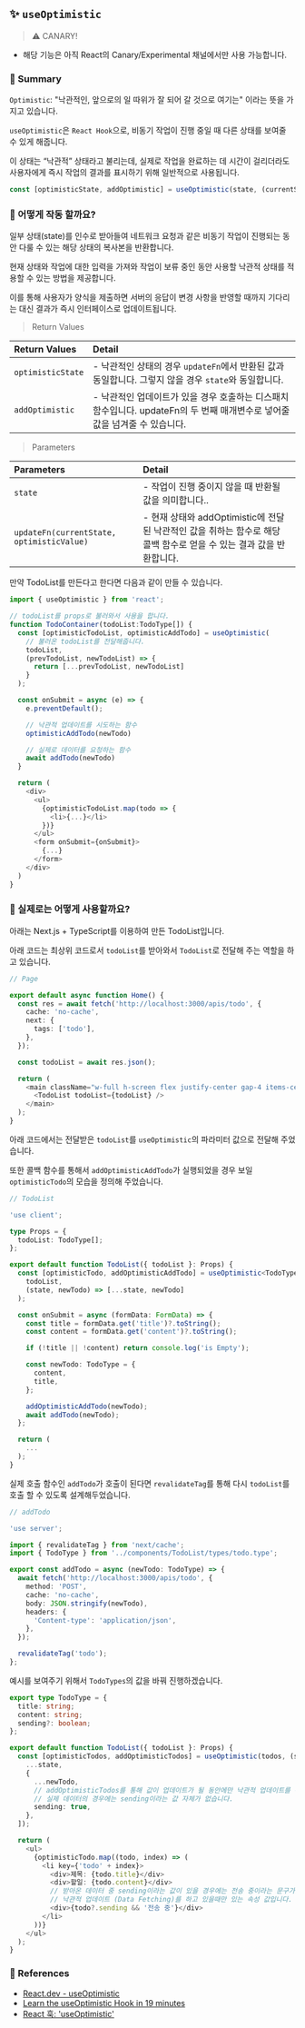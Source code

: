 ## ✨ `useOptimistic`

> ⚠️ CANARY!

- 해당 기능은 아직 React의 Canary/Experimental 채널에서만 사용 가능합니다.

### 📑 Summary

`Optimistic`: "낙관적인, 앞으로의 일 따위가 잘 되어 갈 것으로 여기는" 이라는 뜻을 가지고 있습니다.

`useOptimistic`은 `React Hook`으로, 비동기 작업이 진행 중일 때 다른 상태를 보여줄 수 있게 해줍니다.

이 상태는 “낙관적” 상태라고 불리는데, 실제로 작업을 완료하는 데 시간이 걸리더라도 사용자에게 즉시 작업의 결과를 표시하기 위해 일반적으로 사용됩니다.

```typescript
const [optimisticState, addOptimistic] = useOptimistic(state, (currentState, optimisticValue) => {});
```

### 🤔 어떻게 작동 할까요?

일부 상태(state)를 인수로 받아들여 네트워크 요청과 같은 비동기 작업이 진행되는 동안 다룰 수 있는 해당 상태의 복사본을 반환합니다.

현재 상태와 작업에 대한 입력을 가져와 작업이 보류 중인 동안 사용할 낙관적 상태를 적용할 수 있는 방법을 제공합니다.

이를 통해 사용자가 양식을 제출하면 서버의 응답이 변경 사항을 반영할 때까지 기다리는 대신 결과가 즉시 인터페이스로 업데이트됩니다.

> Return Values

| Return Values     | Detail                                                                                                                      |
| :---------------- | :-------------------------------------------------------------------------------------------------------------------------- |
| `optimisticState` | - 낙관적인 상태의 경우 `updateFn`에서 반환된 값과 동일합니다. 그렇지 않을 경우 `state`와 동일합니다.                        |
| `addOptimistic`   | - 낙관적인 업데이트가 있을 경우 호출하는 디스패치 함수입니다. updateFn의 두 번째 매개변수로 넣어줄 값을 넘겨줄 수 있습니다. |

> Parameters

| Parameters                                | Detail                                                                                                               |
| :---------------------------------------- | :------------------------------------------------------------------------------------------------------------------- |
| `state`                                   | - 작업이 진행 중이지 않을 때 반환될 값을 의미합니다..                                                                |
| `updateFn(currentState, optimisticValue)` | - 현재 상태와 addOptimistic에 전달된 낙관적인 값을 취하는 함수로 해당 콜백 함수로 얻을 수 있는 결과 값을 반환합니다. |

만약 TodoList를 만든다고 한다면 다음과 같이 만들 수 있습니다.

```typescript
import { useOptimistic } from 'react';

// todoList를 props로 불러와서 사용을 합니다.
function TodoContainer(todoList:TodoType[]) {
  const [optimisticTodoList, optimisticAddTodo] = useOptimistic(
    // 불러온 todoList를 전달해줍니다.
    todoList,
    (prevTodoList, newTodoList) => {
      return [...prevTodoList, newTodoList]
    }
  );

  const onSubmit = async (e) => {
    e.preventDefault();

    // 낙관적 업데이트를 시도하는 함수
    optimisticAddTodo(newTodo)

    // 실제로 데이터를 요청하는 함수
    await addTodo(newTodo)
  }

  return (
    <div>
      <ul>
        {optimisticTodoList.map(todo => {
          <li>{...}</li>
        })}
      </ul>
      <form onSubmit={onSubmit}>
        {...}
      </form>
    </div>
  )
}
```

### 🧐 실제로는 어떻게 사용할까요?

아래는 Next.js + TypeScript를 이용하여 만든 TodoList입니다.

아래 코드는 최상위 코드로서 `todoList`를 받아와서 `TodoList`로 전달해 주는 역할을 하고 있습니다.

```typescript
// Page

export default async function Home() {
  const res = await fetch('http://localhost:3000/apis/todo', {
    cache: 'no-cache',
    next: {
      tags: ['todo'],
    },
  });

  const todoList = await res.json();

  return (
    <main className="w-full h-screen flex justify-center gap-4 items-center">
      <TodoList todoList={todoList} />
    </main>
  );
}
```

아래 코드에서는 전달받은 `todoList`를 `useOptimistic`의 파라미터 값으로 전달해 주었습니다.

또한 콜백 함수를 통해서 `addOptimisticAddTodo`가 실행되었을 경우 보일 `optimisticTodo`의 모습을 정의해 주었습니다.

```typescript
// TodoList

'use client';

type Props = {
  todoList: TodoType[];
};

export default function TodoList({ todoList }: Props) {
  const [optimisticTodo, addOptimisticAddTodo] = useOptimistic<TodoType[], TodoType>(
    todoList,
    (state, newTodo) => [...state, newTodo]
  );

  const onSubmit = async (formData: FormData) => {
    const title = formData.get('title')?.toString();
    const content = formData.get('content')?.toString();

    if (!title || !content) return console.log('is Empty');

    const newTodo: TodoType = {
      content,
      title,
    };

    addOptimisticAddTodo(newTodo);
    await addTodo(newTodo);
  };

  return (
    ...
  );
}

```

실제 호출 함수인 `addTodo`가 호출이 된다면 `revalidateTag`를 통해 다시 `todoList`를 호출 할 수 있도록 설계해두었습니다.

```typescript
// addTodo

'use server';

import { revalidateTag } from 'next/cache';
import { TodoType } from '../components/TodoList/types/todo.type';

export const addTodo = async (newTodo: TodoType) => {
  await fetch('http://localhost:3000/apis/todo', {
    method: 'POST',
    cache: 'no-cache',
    body: JSON.stringify(newTodo),
    headers: {
      'Content-type': 'application/json',
    },
  });

  revalidateTag('todo');
};
```

예시를 보여주기 위해서 `TodoTypes`의 값을 바꿔 진행하겠습니다.

```typescript
export type TodoType = {
  title: string;
  content: string;
  sending?: boolean;
};

export default function TodoList({ todoList }: Props) {
  const [optimisticTodos, addOptimisticTodos] = useOptimistic(todos, (state, newTodo) => [
    ...state,
    {
      ...newTodo,
      // addOptimisticTodos를 통해 값이 업데이트가 될 동안에만 낙관적 업데이트를 통해 sending이 true가 됩니다.
      // 실제 데이터의 경우에는 sending이라는 값 자체가 없습니다.
      sending: true,
    },
  ]);

  return (
    <ul>
      {optimisticTodo.map((todo, index) => (
        <li key={'todo' + index}>
          <div>제목: {todo.title}</div>
          <div>할일: {todo.content}</div>
          // 받아온 데이터 중 sending이라는 값이 있을 경우에는 전송 중이라는 문구가 보여지게 됩니다.
          // 낙관적 업데이트 (Data Fetching)를 하고 있을때만 있는 속성 값입니다.
          <div>{todo?.sending && '전송 중'}</div>
        </li>
      ))}
    </ul>
  );
}
```

### 🔎 References

- [React.dev - useOptimistic](https://www.google.com/search?q=useOptimistic&oq=useOptimistic&gs_lcrp=EgZjaHJvbWUqBggAEEUYOzIGCAAQRRg7MgcIARAAGIAEMgcIAhAAGIAEMgcIAxAAGIAEMgYIBBAAGB4yBggFEEUYPDIGCAYQRRg8MgYIBxBFGDzSAQczNjBqMGo0qAIAsAIA&sourceid=chrome&ie=UTF-8)
- [Learn the useOptimistic Hook in 19 minutes](https://www.youtube.com/watch?v=wg3xQogkZDA&t=590s)
- [React 훅: 'useOptimistic'](https://velog.io/@kimkanu/React-%ED%9B%85-useOptimistic)
